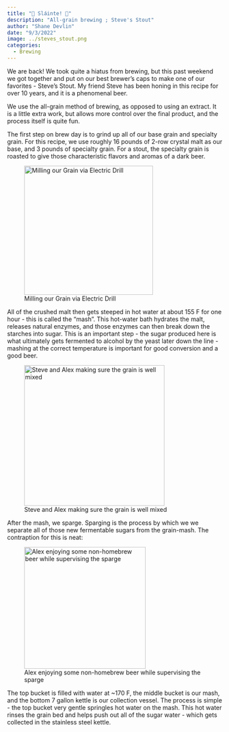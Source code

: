 ```yaml
---
title: "🍺 Sláinte! 🍺"
description: "All-grain brewing ; Steve's Stout"
author: "Shane Devlin"
date: "9/3/2022"
image: ../steves_stout.png
categories:
  - Brewing
---
```


We are back! We took quite a hiatus from brewing, but this past weekend we got together and put on our best brewer's caps to make one of our favorites - Steve's Stout. My friend Steve has been honing in this recipe for over 10 years, and it is a phenomenal beer.

We use the all-grain method of brewing, as opposed to using an extract. It is a little extra work, but allows more control over the final product, and the process itself is quite fun.

The first step on brew day is to grind up all of our base grain and specialty grain. For this recipe, we use roughly 16 pounds of 2-row crystal malt as our base, and 3 pounds of specialty grain. For a stout, the specialty grain is roasted to give those characteristic flavors and aromas of a dark beer.

![Milling our Grain via Electric Drill](../grinding_grain.jpeg){width="301"}

All of the crushed malt then gets steeped in hot water at about 155 F for one hour - this is called the "mash". This hot-water bath hydrates the malt, releases natural enzymes, and those enzymes can then break down the starches into sugar. This is an important step - the sugar produced here is what ultimately gets fermented to alcohol by the yeast later down the line - mashing at the correct temperature is important for good conversion and a good beer.

![Steve and Alex making sure the grain is well mixed](../mash.jpeg){width="328"}

After the mash, we sparge. Sparging is the process by which we we separate all of those new fermentable sugars from the grain-mash. The contraption for this is neat:

![Alex enjoying some non-homebrew beer while supervising the sparge](../sparge.jpeg){width="284"}

The top bucket is filled with water at \~170 F, the middle bucket is our mash, and the bottom 7 gallon kettle is our collection vessel. The process is simple - the top bucket very gentle springles hot water on the mash. This hot water rinses the grain bed and helps push out all of the sugar water - which gets collected in the stainless steel kettle.
